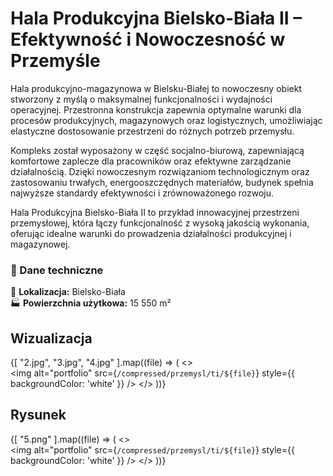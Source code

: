 
# **Hala Produkcyjna Bielsko-Biała II – Efektywność i Nowoczesność w Przemyśle**  

Hala produkcyjno-magazynowa w Bielsku-Białej to nowoczesny obiekt stworzony z myślą o maksymalnej funkcjonalności i wydajności operacyjnej. Przestronna konstrukcja zapewnia optymalne warunki dla procesów produkcyjnych, magazynowych oraz logistycznych, umożliwiając elastyczne dostosowanie przestrzeni do różnych potrzeb przemysłu.  

Kompleks został wyposażony w część socjalno-biurową, zapewniającą komfortowe zaplecze dla pracowników oraz efektywne zarządzanie działalnością. Dzięki nowoczesnym rozwiązaniom technologicznym oraz zastosowaniu trwałych, energooszczędnych materiałów, budynek spełnia najwyższe standardy efektywności i zrównoważonego rozwoju.  

Hala Produkcyjna Bielsko-Biała II to przykład innowacyjnej przestrzeni przemysłowej, która łączy funkcjonalność z wysoką jakością wykonania, oferując idealne warunki do prowadzenia działalności produkcyjnej i magazynowej.  

### **📌 Dane techniczne**  
📍 **Lokalizacja:** Bielsko-Biała  
🏭 **Powierzchnia użytkowa:** 15 550 m²  

## Wizualizacja

{[
  "2.jpg", "3.jpg", "4.jpg"
].map((file) => (
  <>
    <br />
    <Zoom>
      <img 
        alt="portfolio" 
        src={`/compressed/przemysl/ti/${file}`} 
        style={{ backgroundColor: 'white' }} 
      />
    </Zoom>
  </>
))}

## Rysunek

{[
  "5.png"
].map((file) => (
  <>
    <br />
    <Zoom>
      <img 
        alt="portfolio" 
        src={`/compressed/przemysl/ti/${file}`} 
        style={{ backgroundColor: 'white' }} 
      />
    </Zoom>
  </>
))}
